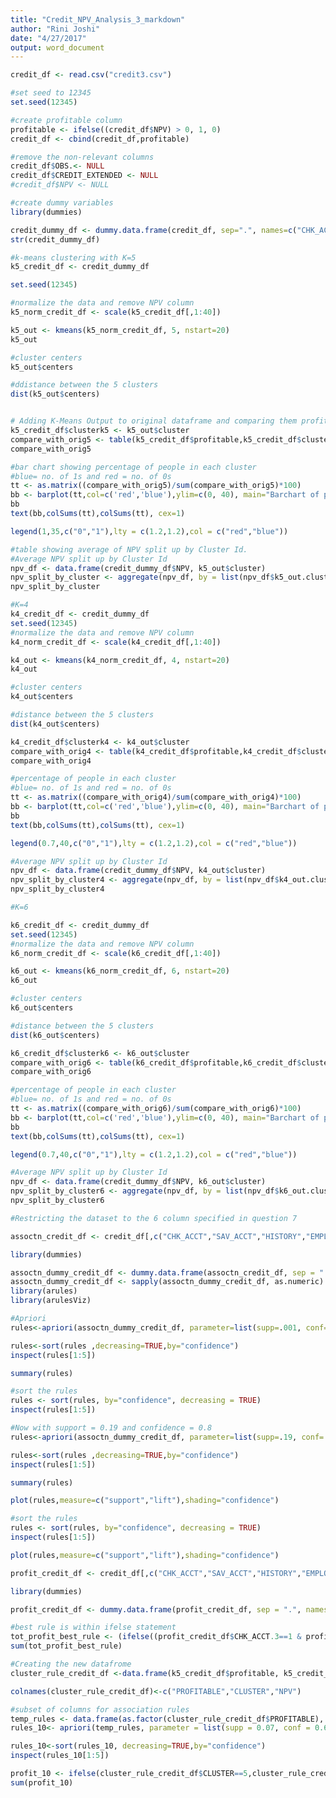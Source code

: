 ```yaml
---
title: "Credit_NPV_Analysis_3_markdown"
author: "Rini Joshi"
date: "4/27/2017"
output: word_document
---
```


```r
credit_df <- read.csv("credit3.csv")

#set seed to 12345
set.seed(12345)

#create profitable column
profitable <- ifelse((credit_df$NPV) > 0, 1, 0)
credit_df <- cbind(credit_df,profitable)

#remove the non-relevant columns
credit_df$OBS.<- NULL
credit_df$CREDIT_EXTENDED <- NULL
#credit_df$NPV <- NULL

#create dummy variables
library(dummies)

credit_dummy_df <- dummy.data.frame(credit_df, sep=".", names=c("CHK_ACCT","SAV_ACCT","HISTORY","JOB","TYPE"))
str(credit_dummy_df)
```

```r
#k-means clustering with K=5
k5_credit_df <- credit_dummy_df

set.seed(12345)

#normalize the data and remove NPV column
k5_norm_credit_df <- scale(k5_credit_df[,1:40])

k5_out <- kmeans(k5_norm_credit_df, 5, nstart=20)
k5_out

#cluster centers
k5_out$centers

#ddistance between the 5 clusters
dist(k5_out$centers)


# Adding K-Means Output to original dataframe and comparing them profitable column
k5_credit_df$clusterk5 <- k5_out$cluster
compare_with_orig5 <- table(k5_credit_df$profitable,k5_credit_df$clusterk5)
compare_with_orig5

```

```r
#bar chart showing percentage of people in each cluster
#blue= no. of 1s and red = no. of 0s
tt <- as.matrix((compare_with_orig5)/sum(compare_with_orig5)*100)
bb <- barplot(tt,col=c('red','blue'),ylim=c(0, 40), main="Barchart of people in each cluster", xlab="Cluster", ylab="Probability in %")
bb
text(bb,colSums(tt),colSums(tt), cex=1)

legend(1,35,c("0","1"),lty = c(1.2,1.2),col = c("red","blue"))

#table showing average of NPV split up by Cluster Id. 
#Average NPV split up by Cluster Id
npv_df <- data.frame(credit_dummy_df$NPV, k5_out$cluster)
npv_split_by_cluster <- aggregate(npv_df, by = list(npv_df$k5_out.cluster), FUN=mean)
npv_split_by_cluster

```


```r
#K=4
k4_credit_df <- credit_dummy_df
set.seed(12345)
#normalize the data and remove NPV column
k4_norm_credit_df <- scale(k4_credit_df[,1:40])

k4_out <- kmeans(k4_norm_credit_df, 4, nstart=20)
k4_out

#cluster centers
k4_out$centers

#distance between the 5 clusters
dist(k4_out$centers)

k4_credit_df$clusterk4 <- k4_out$cluster
compare_with_orig4 <- table(k4_credit_df$profitable,k4_credit_df$clusterk4)
compare_with_orig4

#percentage of people in each cluster
#blue= no. of 1s and red = no. of 0s
tt <- as.matrix((compare_with_orig4)/sum(compare_with_orig4)*100)
bb <- barplot(tt,col=c('red','blue'),ylim=c(0, 40), main="Barchart of people in each cluster", xlab="Cluster", ylab="Probability in %")
bb
text(bb,colSums(tt),colSums(tt), cex=1)

legend(0.7,40,c("0","1"),lty = c(1.2,1.2),col = c("red","blue"))

#Average NPV split up by Cluster Id
npv_df <- data.frame(credit_dummy_df$NPV, k4_out$cluster)
npv_split_by_cluster4 <- aggregate(npv_df, by = list(npv_df$k4_out.cluster), FUN=mean)
npv_split_by_cluster4
```

```r
#K=6

k6_credit_df <- credit_dummy_df
set.seed(12345)
#normalize the data and remove NPV column
k6_norm_credit_df <- scale(k6_credit_df[,1:40])

k6_out <- kmeans(k6_norm_credit_df, 6, nstart=20)
k6_out

#cluster centers
k6_out$centers

#distance between the 5 clusters
dist(k6_out$centers)

k6_credit_df$clusterk6 <- k6_out$cluster
compare_with_orig6 <- table(k6_credit_df$profitable,k6_credit_df$clusterk6)
compare_with_orig6

#percentage of people in each cluster
#blue= no. of 1s and red = no. of 0s
tt <- as.matrix((compare_with_orig6)/sum(compare_with_orig6)*100)
bb <- barplot(tt,col=c('red','blue'),ylim=c(0, 40), main="Barchart of people in each cluster", xlab="Cluster", ylab="Probability in %")
bb
text(bb,colSums(tt),colSums(tt), cex=1)

legend(0.7,40,c("0","1"),lty = c(1.2,1.2),col = c("red","blue"))

#Average NPV split up by Cluster Id
npv_df <- data.frame(credit_dummy_df$NPV, k6_out$cluster)
npv_split_by_cluster6 <- aggregate(npv_df, by = list(npv_df$k6_out.cluster), FUN=mean)
npv_split_by_cluster6
```

```r
#Restricting the dataset to the 6 column specified in question 7

assoctn_credit_df <- credit_df[,c("CHK_ACCT","SAV_ACCT","HISTORY","EMPLOYMENT","OWN_RES","JOB","profitable")]

library(dummies)

assoctn_dummy_credit_df <- dummy.data.frame(assoctn_credit_df, sep = ".", names=c("CHK_ACCT","SAV_ACCT","HISTORY","EMPLOYMENT","JOB")) 
assoctn_dummy_credit_df <- sapply(assoctn_dummy_credit_df, as.numeric)
library(arules)
library(arulesViz)

#Apriori
rules<-apriori(assoctn_dummy_credit_df, parameter=list(supp=.001, conf=.8),appearance =list(default="lhs",rhs="profitable"), control=list(verbose=F))

rules<-sort(rules ,decreasing=TRUE,by="confidence")
inspect(rules[1:5])

summary(rules)

#sort the rules
rules <- sort(rules, by="confidence", decreasing = TRUE)
inspect(rules[1:5])

#Now with support = 0.19 and confidence = 0.8
rules<-apriori(assoctn_dummy_credit_df, parameter=list(supp=.19, conf=.8),appearance =list(default="lhs",rhs="profitable"), control=list(verbose=F))

rules<-sort(rules ,decreasing=TRUE,by="confidence")
inspect(rules[1:5])

summary(rules)

plot(rules,measure=c("support","lift"),shading="confidence")

```


```r
#sort the rules
rules <- sort(rules, by="confidence", decreasing = TRUE)
inspect(rules[1:5])

plot(rules,measure=c("support","lift"),shading="confidence")
```

```r
profit_credit_df <- credit_df[,c("CHK_ACCT","SAV_ACCT","HISTORY","EMPLOYMENT","OWN_RES","JOB","NPV","profitable")]

library(dummies)

profit_credit_df <- dummy.data.frame(profit_credit_df, sep = ".", names=c("CHK_ACCT","SAV_ACCT","HISTORY","EMPLOYMENT","JOB")) 

#best rule is within ifelse statement
tot_profit_best_rule <- (ifelse((profit_credit_df$CHK_ACCT.3==1 & profit_credit_df$JOB.2==1),profit_credit_df$NPV,0))
sum(tot_profit_best_rule)


```

```r
#Creating the new datafrome
cluster_rule_credit_df <-data.frame(k5_credit_df$profitable, k5_credit_df$clusterk5,k5_credit_df$NPV)

colnames(cluster_rule_credit_df)<-c("PROFITABLE","CLUSTER","NPV")

#subset of columns for association rules
temp_rules <- data.frame(as.factor(cluster_rule_credit_df$PROFITABLE), as.factor(cluster_rule_credit_df$CLUSTER))
rules_10<- apriori(temp_rules, parameter = list(supp = 0.07, conf = 0.6))

rules_10<-sort(rules_10, decreasing=TRUE,by="confidence")
inspect(rules_10[1:5])

profit_10 <- ifelse(cluster_rule_credit_df$CLUSTER==5,cluster_rule_credit_df$NPV,0)
sum(profit_10)


```